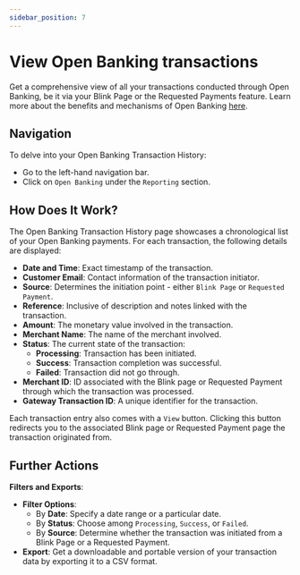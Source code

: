 ```yaml
---
sidebar_position: 7
---
```


# View Open Banking transactions

Get a comprehensive view of all your transactions conducted through Open Banking, be it via your Blink Page or the Requested Payments feature. Learn more about the benefits and mechanisms of Open Banking [here](#).

## Navigation 

To delve into your Open Banking Transaction History:
- Go to the left-hand navigation bar.
- Click on `Open Banking` under the `Reporting` section.

## How Does It Work?

The Open Banking Transaction History page showcases a chronological list of your Open Banking payments. For each transaction, the following details are displayed:

- **Date and Time**: Exact timestamp of the transaction.
- **Customer Email**: Contact information of the transaction initiator.
- **Source**: Determines the initiation point - either `Blink Page` or `Requested Payment`.
- **Reference**: Inclusive of description and notes linked with the transaction.
- **Amount**: The monetary value involved in the transaction.
- **Merchant Name**: The name of the merchant involved.
- **Status**: The current state of the transaction:
  - **Processing**: Transaction has been initiated.
  - **Success**: Transaction completion was successful.
  - **Failed**: Transaction did not go through.
- **Merchant ID**: ID associated with the Blink page or Requested Payment through which the transaction was processed.
- **Gateway Transaction ID**: A unique identifier for the transaction.

Each transaction entry also comes with a `View` button. Clicking this button redirects you to the associated Blink page or Requested Payment page the transaction originated from.

## Further Actions

**Filters and Exports**:
- **Filter Options**:
  - By **Date**: Specify a date range or a particular date.
  - By **Status**: Choose among `Processing`, `Success`, or `Failed`.
  - By **Source**: Determine whether the transaction was initiated from a Blink Page or a Requested Payment.
- **Export**: Get a downloadable and portable version of your transaction data by exporting it to a CSV format.

